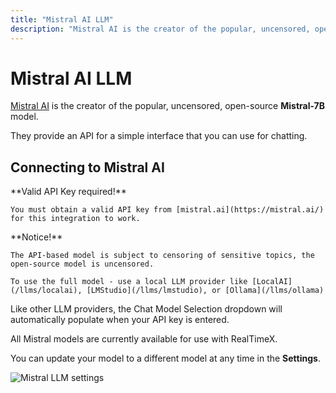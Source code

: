 ```yaml
---
title: "Mistral AI LLM"
description: "Mistral AI is the creator of the popular, uncensored, open-source Mistral-7B model."
---
```



# Mistral AI LLM

[Mistral AI](https://mistral.ai/) is the creator of the popular, uncensored, open-source **Mistral-7B** model.

They provide an API for a simple interface that you can use for chatting.

## Connecting to Mistral AI

<Callout type="info" emoji="️💡">
  **Valid API Key required!**

    You must obtain a valid API key from [mistral.ai](https://mistral.ai/) for this integration to work.

</Callout>

<Callout type="info" emoji="️💡">
  **Notice!**

    The API-based model is subject to censoring of sensitive topics, the open-source model is uncensored.

    To use the full model - use a local LLM provider like [LocalAI](/llms/localai), [LMStudio](/llms/lmstudio), or [Ollama](/llms/ollama)

</Callout>

Like other LLM providers, the Chat Model Selection dropdown will automatically populate when your API key is entered.

All Mistral models are currently available for use with RealTimeX.

You can update your model to a different model at any time in the **Settings**.

<Image
  src="/images/realtimex-setup/llm-configuration/cloud/mistral-ai/mistral-llm.png"
  height={1080}
  width={1920}
  quality={100}
  alt="Mistral LLM settings"
/>
